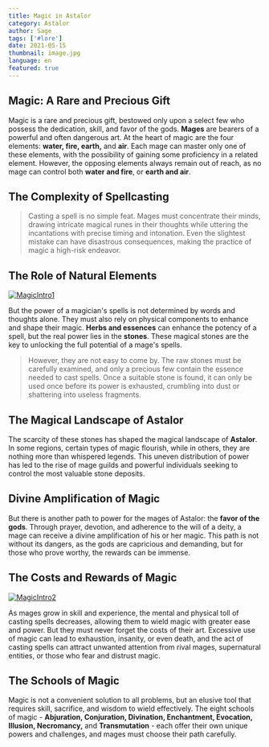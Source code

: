 ```yaml
---
title: Magic in Astalor
category: Astalor
author: Sage
tags: ['#lore']
date: 2021-05-15
thumbnail: image.jpg
language: en
featured: true
---
```


## Magic: A Rare and Precious Gift

Magic is a rare and precious gift, bestowed only upon a select few who possess the dedication, skill, and favor of the gods. **Mages** are bearers of a powerful and often dangerous art. At the heart of magic are the four elements: **water, fire, earth,** and **air**. Each mage can master only one of these elements, with the possibility of gaining some proficiency in a related element. However, the opposing elements always remain out of reach, as no mage can control both **water and fire**, or **earth and air**.

## The Complexity of Spellcasting

> Casting a spell is no simple feat. Mages must concentrate their minds, drawing intricate magical runes in their thoughts while uttering the incantations with precise timing and intonation. Even the slightest mistake can have disastrous consequences, making the practice of magic a high-risk endeavor.

## The Role of Natural Elements

[![MagicIntro1](https://i.imgur.com/TYv7RFn.png)](https://i.imgur.com/TYv7RFn.png)

But the power of a magician's spells is not determined by words and thoughts alone. They must also rely on physical components to enhance and shape their magic. **Herbs and essences** can enhance the potency of a spell, but the real power lies in the **stones**. These magical stones are the key to unlocking the full potential of a mage's spells.

> However, they are not easy to come by. The raw stones must be carefully examined, and only a precious few contain the essence needed to cast spells. Once a suitable stone is found, it can only be used once before its power is exhausted, crumbling into dust or shattering into useless fragments.

## The Magical Landscape of Astalor

The scarcity of these stones has shaped the magical landscape of **Astalor**. In some regions, certain types of magic flourish, while in others, they are nothing more than whispered legends. This uneven distribution of power has led to the rise of mage guilds and powerful individuals seeking to control the most valuable stone deposits.

## Divine Amplification of Magic

But there is another path to power for the mages of Astalor: the **favor of the gods**. Through prayer, devotion, and adherence to the will of a deity, a mage can receive a divine amplification of his or her magic. This path is not without its dangers, as the gods are capricious and demanding, but for those who prove worthy, the rewards can be immense.

## The Costs and Rewards of Magic

[![MagicIntro2](https://i.imgur.com/VxUX1Ex.png)](https://i.imgur.com/VxUX1Ex.png)

As mages grow in skill and experience, the mental and physical toll of casting spells decreases, allowing them to wield magic with greater ease and power. But they must never forget the costs of their art. Excessive use of magic can lead to exhaustion, insanity, or even death, and the act of casting spells can attract unwanted attention from rival mages, supernatural entities, or those who fear and distrust magic.

## The Schools of Magic

Magic is not a convenient solution to all problems, but an elusive tool that requires skill, sacrifice, and wisdom to wield effectively. The eight schools of magic - **Abjuration, Conjuration, Divination, Enchantment, Evocation, Illusion, Necromancy,** and **Transmutation** - each offer their own unique powers and challenges, and mages must choose their path carefully.
